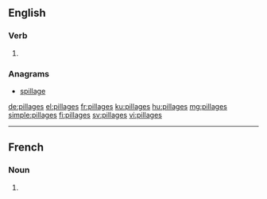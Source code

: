 ==English==

===Verb===
{{head|en|verb form}}

# {{en-third-person singular of|pillage}}

===Anagrams===
* [[spillage#English|spillage]]

[[de:pillages]]
[[el:pillages]]
[[fr:pillages]]
[[ku:pillages]]
[[hu:pillages]]
[[mg:pillages]]
[[simple:pillages]]
[[fi:pillages]]
[[sv:pillages]]
[[vi:pillages]]

----

==French==

===Noun===
{{head|fr|noun plural form|g=m}}

# {{plural of|pillage|lang=fr}}
{{rfc-auto}}